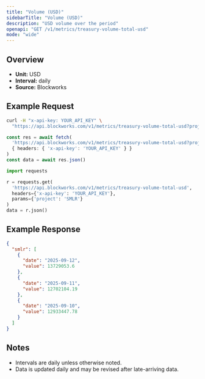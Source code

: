 ```yaml
---
title: "Volume (USD)"
sidebarTitle: "Volume (USD)"
description: "USD volume over the period"
openapi: "GET /v1/metrics/treasury-volume-total-usd"
mode: "wide"
---
```


## Overview

- **Unit:** USD
- **Interval:** daily
- **Source:** Blockworks

## Example Request

<CodeGroup>

```bash cURL
curl -H "x-api-key: YOUR_API_KEY" \
  "https://api.blockworks.com/v1/metrics/treasury-volume-total-usd?project=SMLR"
```

```typescript TypeScript
const res = await fetch(
  'https://api.blockworks.com/v1/metrics/treasury-volume-total-usd?project=SMLR',
  { headers: { 'x-api-key': 'YOUR_API_KEY' } }
)
const data = await res.json()
```

```python Python
import requests

r = requests.get(
  'https://api.blockworks.com/v1/metrics/treasury-volume-total-usd',
  headers={'x-api-key': 'YOUR_API_KEY'},
  params={'project': 'SMLR'}
)
data = r.json()
```

</CodeGroup>

## Example Response

```json
{
  "smlr": [
    {
      "date": "2025-09-12",
      "value": 13729053.6
    },
    {
      "date": "2025-09-11",
      "value": 12702104.19
    },
    {
      "date": "2025-09-10",
      "value": 12933447.78
    }
  ]
}
```

## Notes
- Intervals are daily unless otherwise noted.
- Data is updated daily and may be revised after late-arriving data.